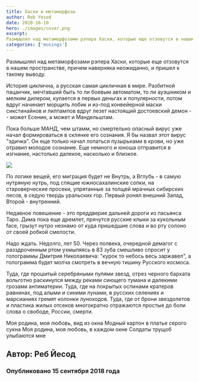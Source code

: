 ```yaml
---
title: Хаски и метаморфозы
author: Reb Yesod
date: 2020-16-10
hero: ./images/cover.png
excerpt: 
Размышлял над метаморфозами рэпера Хаски, которые еще отзовутся в нашем пространстве, причем наверняка неожид 
categories: ['musings']
---
```


Размышлял над метаморфозами рэпера Хаски, которые еще отзовутся в нашем пространстве, причем наверняка неожиданно, и пришел к такому выводу.

История циклична, а русская самая цикличная в мире. Разбитной пацанчик, мечтавший быть то ли боевым автоматом, то ли ауэшником и мелким дилером, купается в первых деньгах и популярности, потом вдруг начинает морщить лобик и из-под конвейерной маски сикстинайнов и лилпампов вдруг лезет настоящий достоевский демон -- может Есенин, а может и Мандельштам. 

Пока больше МАНД, чем штамм, но смертельно опасный вирус уже начал формироваться в склянке его сознания. Я бы назвал этот вирус "эдичка". Он еще только начал лопаться пузырьками в крови, но уже отравил молодое сознание. Еще немного и юноша отправится в изгнание, настолько далекое, насколько и близкое. 

![](./images/stamm.jpg)

По логике вещей, его миграция будет не Внутрь, а Вглубь - в самую нутряную нутрь, под спящие южносахалинские сопки, на староверческие просеки, упрятанные за толщей мрачных сибирских лесов, в седую твердь уральских гор. Первый ронял внешний Запад, Второй - внутренний.

Недавное повешение - это преддверие дальней дороги из пасьянса Таро. Дима пока еще дремлет, прячутся русские клыки за кукольным face, грызут нутро незнамо от куда пришедшие слова и во рту  солоно от своей робкой смелости.

Надо ждать. Недолго, лет 50. Через полвека, очередной демагог с разздроченным ртом ухмыляясь в 83 зуба смешливо спросит у голограммы Дмитрия Николаевича: "курок то небось весь заржавел", а голограмма будет молча смотреть в вечную тишину Русского космоса.

Туда, где прошитый серебряными пулями звезд, отрез черного бархата вольготно раскинулся между реками сиющего тумана и далекими грозами антиматерии. Туда, где на покрытых оспинами кратеров равнинах, под алыми и синими лунами, в русских селениях и марсианиях гремят колонки луноходов.  Туда, где от брони звездолетов  и пластика жилых отсеков многократно отражаются простые до боли слова о свободе, России, смерти.

Моя родина, моя любовь, вид из окна 
Модный картон в платье серого сукна 
Моя родина, моя любовь, в каждом окне 
Солдаты трущоб улыбаются мне

## Автор: Реб Йесод

### Опубликовано 15 сентября 2018 года

